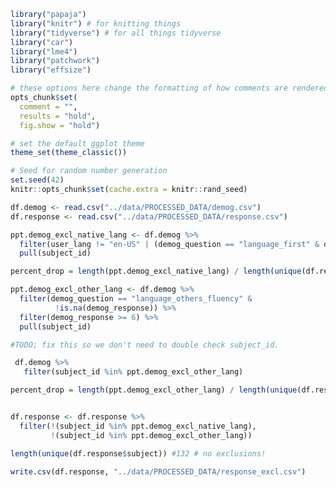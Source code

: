 
```r
library("papaja")
library("knitr") # for knitting things
library("tidyverse") # for all things tidyverse
library("car")
library("lme4")
library("patchwork")
library("effsize")

# these options here change the formatting of how comments are rendered
opts_chunk$set(
  comment = "",
  results = "hold",
  fig.show = "hold")

# set the default ggplot theme 
theme_set(theme_classic())

```

```r
# Seed for random number generation
set.seed(42)
knitr::opts_chunk$set(cache.extra = knitr::rand_seed)
```

```r
df.demog <- read.csv("../data/PROCESSED_DATA/demog.csv")
df.response <- read.csv("../data/PROCESSED_DATA/response.csv")

ppt.demog_excl_native_lang <- df.demog %>%
  filter(user_lang != "en-US" | (demog_question == "language_first" & demog_response != "Yes")) %>%
  pull(subject_id)

percent_drop = length(ppt.demog_excl_native_lang) / length(unique(df.response$subject_id))

ppt.demog_excl_other_lang <- df.demog %>%
  filter(demog_question == "language_others_fluency" & 
          !is.na(demog_response)) %>%
  filter(demog_response >= 6) %>%
  pull(subject_id)

#TODO; fix this so we don't need to double check subject_id.

 df.demog %>%
   filter(subject_id %in% ppt.demog_excl_other_lang)

percent_drop = length(ppt.demog_excl_other_lang) / length(unique(df.response$subject_id))


df.response <- df.response %>%
  filter(!(subject_id %in% ppt.demog_excl_native_lang),
         !(subject_id %in% ppt.demog_excl_other_lang))

length(unique(df.response$subject)) #132 # no exclusions!
```

```r
write.csv(df.response, "../data/PROCESSED_DATA/response_excl.csv")
```

